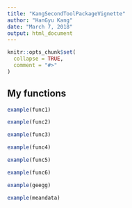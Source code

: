 ```yaml
---
title: "KangSecondToolPackageVignette"
author: "HanGyu Kang"
date: "March 7, 2018"
output: html_document
---
```


```r
knitr::opts_chunk$set(
  collapse = TRUE,
  comment = "#>"
)
```

## My functions

```r
example(func1)
```

```r
example(func2)
```

```r
example(func3)
```

```r
example(func4)
```

```r
example(func5)
```

```r
example(func6)
```

```r
example(geegg)
```

```r
example(meandata)
```